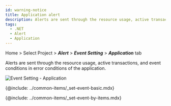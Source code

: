 ```yaml
---
id: warning-notice
title: Application alert
description: Alerts are sent through the resource usage, active transactions, and event conditions of error conditions of the application.
tags:
  - .NET
  - Alert
  - Application
---
```


Home > Select Project > **_Alert_** > **_Event Setting_** > **_Application_** tab

Alerts are sent through the resource usage, active transactions, and event conditions in error conditions of the application.

![Event Setting - Application](/img/set-events-app.png)

{@include: ../common-items/_set-event-basic.mdx}  

{@include: ../common-items/_set-event-by-items.mdx}

